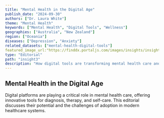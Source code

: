 ```yaml
---
title: "Mental Health in the Digital Age"
publish_date: "2024-09-30"
authors: ["Dr. Laura White"]
theme: "Mental Health"
keywords: ["Mental Health", "Digital Tools", "Wellness"]
geographies: ["Australia", "New Zealand"]
region: ["Oceania"]
diseases: ["Depression", "Anxiety"]
related_datasets: ["mental-health-digital-tools"]
featured_image_url:"https://finddx.portaljs.com/images/insights/insightDefault.svg"
type: "Editorial"
path: "insight3"
description: "How digital tools are transforming mental health care and wellness."
---
```


## Mental Health in the Digital Age

Digital platforms are playing a critical role in mental health care, offering innovative tools for diagnosis, therapy, and self-care. This editorial discusses their potential and the challenges of adoption in modern healthcare systems.
